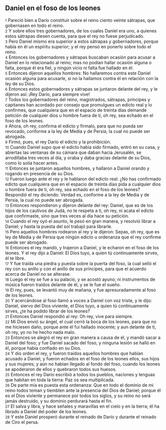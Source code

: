 == Daniel en el foso de los leones ==

{{anchor|1}} <small>1</small> Pareció bien a Darío constituir sobre el reino ciento veinte sátrapas, que gobernasen en todo el reino.<br>
{{anchor|2}} <small>2</small> Y sobre ellos tres gobernadores, de los cuales Daniel era uno, a quienes estos sátrapas diesen cuenta, para que el rey no fuese perjudicado.<br>
{{anchor|3}} <small>3</small> Pero Daniel mismo era superior a estos sátrapas y gobernadores, porque había en él un espíritu superior; y el rey pensó en ponerlo sobre todo el reino.<br>
{{anchor|4}} <small>4</small> Entonces los gobernadores y sátrapas buscaban ocasión para acusar a Daniel en lo relacionado al reino; mas no podían hallar ocasión alguna o falta, porque él era fiel, y ningún vicio ni falta fue hallado en él.<br>
{{anchor|5}} <small>5</small> Entonces dijeron aquellos hombres: No hallaremos contra este Daniel ocasión alguna para acusarle, si no la hallamos contra él en relación con la ley de su Dios.<br>
{{anchor|6}} <small>6</small> Entonces estos gobernadores y sátrapas se juntaron delante del rey, y le dijeron así: ¡Rey Darío, para siempre vive!<br>
{{anchor|7}} <small>7</small> Todos los gobernadores del reino, magistrados, sátrapas, príncipes y capitanes han acordado por consejo que promulgues un edicto real y lo confirmes, que cualquiera que en el espacio de treinta días demande petición de cualquier dios u hombre fuera de ti, oh rey, sea echado en el foso de los leones.<br>
{{anchor|8}} <small>8</small> Ahora, oh rey, confirma el edicto y fírmalo, para que no pueda ser revocado, conforme a la ley de Media y de Persia, la cual no puede ser abrogada.<br>
{{anchor|9}} <small>9</small> Firmó, pues, el rey Darío el edicto y la prohibición.<br>
{{anchor|10}} <small>10</small> Cuando Daniel supo que el edicto había sido firmado, entró en su casa, y abiertas las ventanas de su cámara que daban hacia Jerusalén, se arrodillaba tres veces al día, y oraba y daba gracias delante de su Dios, como lo solía hacer antes.<br>
{{anchor|11}} <small>11</small> Entonces se juntaron aquellos hombres, y hallaron a Daniel orando y rogando en presencia de su Dios.<br>
{{anchor|12}} <small>12</small> Fueron luego ante el rey y le hablaron del edicto real: ¿No has confirmado edicto que cualquiera que en el espacio de treinta días pida a cualquier dios u hombre fuera de ti, oh rey, sea echado en el foso de los leones? Respondió el rey diciendo: Verdad es, conforme a la ley de Media y de Persia, la cual no puede ser abrogada.<br>
{{anchor|13}} <small>13</small> Entonces respondieron y dijeron delante del rey: Daniel, que es de los hijos de los cautivos de Judá, no te respeta a ti, oh rey, ni acata el edicto que confirmaste, sino que tres veces al día hace su petición.<br>
{{anchor|14}} <small>14</small> Cuando el rey oyó el asunto, le pesó en gran manera, y resolvió librar a Daniel; y hasta la puesta del sol trabajó para librarle.<br>
{{anchor|15}} <small>15</small> Pero aquellos hombres rodearon al rey y le dijeron: Sepas, oh rey, que es ley de Media y de Persia que ningún edicto u ordenanza que el rey confirme puede ser abrogado.<br>
{{anchor|16}} <small>16</small> Entonces el rey mandó, y trajeron a Daniel, y le echaron en el foso de los leones. Y el rey dijo a Daniel: El Dios tuyo, a quien tú continuamente sirves, él te libre.<br>
{{anchor|17}} <small>17</small> Y fue traída una piedra y puesta sobre la puerta del foso, la cual selló el rey con su anillo y con el anillo de sus príncipes, para que el acuerdo acerca de Daniel no se alterase.<br>
{{anchor|18}} <small>18</small> Luego el rey se fue a su palacio, y se acostó ayuno; ni instrumentos de música fueron traídos delante de él, y se le fue el sueño.<br>
{{anchor|19}} <small>19</small> El rey, pues, se levantó muy de mañana, y fue apresuradamente al foso de los leones.<br>
{{anchor|20}} <small>20</small> Y acercándose al foso llamó a voces a Daniel con voz triste, y le dijo: Daniel, siervo del Dios viviente, el Dios tuyo, a quien tú continuamente sirves, ¿te ha podido librar de los leones?<br>
{{anchor|21}} <small>21</small> Entonces Daniel respondió al rey: Oh rey, vive para siempre.<br>
{{anchor|22}} <small>22</small> Mi Dios envió su ángel, el cual cerró la boca de los leones, para que no me hiciesen daño, porque ante él fui hallado inocente; y aun delante de ti, oh rey, yo no he hecho nada malo.<br>
{{anchor|23}} <small>23</small> Entonces se alegró el rey en gran manera a causa de él, y mandó sacar a Daniel del foso; y fue Daniel sacado del foso, y ninguna lesión se halló en él, porque había confiado en su Dios.<br>
{{anchor|24}} <small>24</small> Y dio orden el rey, y fueron traídos aquellos hombres que habían acusado a Daniel, y fueron echados en el foso de los leones ellos, sus hijos y sus mujeres; y aún no habían llegado al fondo del foso, cuando los leones se apoderaron de ellos y quebraron todos sus huesos.<br>
{{anchor|25}} <small>25</small> Entonces el rey Darío escribió a todos los pueblos, naciones y lenguas que habitan en toda la tierra: Paz os sea multiplicada.<br>
{{anchor|26}} <small>26</small> De parte mía es puesta esta ordenanza: Que en todo el dominio de mi reino todos teman y tiemblen ante la presencia del Dios de Daniel; porque él es el Dios viviente y permanece por todos los siglos, y su reino no será jamás destruido, y su dominio perdurará hasta el fin.<br>
{{anchor|27}} <small>27</small> El salva y libra, y hace señales y maravillas en el cielo y en la tierra; él ha librado a Daniel del poder de los leones.<br>
{{anchor|28}} <small>28</small> Y este Daniel prosperó durante el reinado de Darío y durante el reinado de Ciro el persa.<br>
